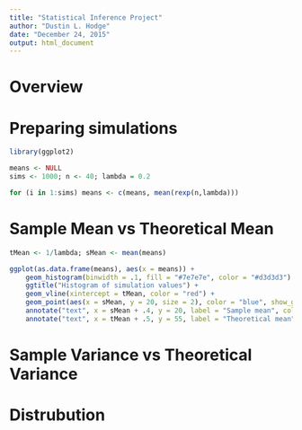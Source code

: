 ```yaml
---
title: "Statistical Inference Project"
author: "Dustin L. Hodge"
date: "December 24, 2015"
output: html_document
---
```


# Overview

# Preparing simulations
```r
library(ggplot2)

means <- NULL
sims <- 1000; n <- 40; lambda = 0.2

for (i in 1:sims) means <- c(means, mean(rexp(n,lambda)))
```

# Sample Mean vs Theoretical Mean
```r

tMean <- 1/lambda; sMean <- mean(means)

ggplot(as.data.frame(means), aes(x = means)) +
    geom_histogram(binwidth = .1, fill = "#7e7e7e", color = "#d3d3d3") +
    ggtitle("Histogram of simulation values") +
    geom_vline(xintercept = tMean, color = "red") + 
    geom_point(aes(x = sMean, y = 20, size = 2), color = "blue", show_guide = FALSE) +
    annotate("text", x = sMean + .4, y = 20, label = "Sample mean", color = "blue") +
    annotate("text", x = tMean + .5, y = 55, label = "Theoretical mean", color = "red")
```

# Sample Variance vs Theoretical Variance

# Distrubution